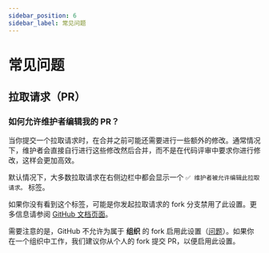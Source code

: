 ```yaml
---
sidebar_position: 6
sidebar_label: 常见问题
---
```


# 常见问题

## 拉取请求（PR）

### 如何允许维护者编辑我的 PR？

当你提交一个拉取请求时，在合并之前可能还需要进行一些额外的修改。通常情况下，维护者会直接自行进行这些修改然后合并，而不是在代码评审中要求你进行修改，这样会更加高效。

默认情况下，大多数拉取请求在右侧边栏中都会显示一个
`✅ 维护者被允许编辑此拉取请求。`
标签。

如果你没有看到这个标签，可能是你发起拉取请求的 fork 分支禁用了此设置。更多信息请参阅 [GitHub 文档页面](https://docs.github.com/en/pull-requests/collaborating-with-pull-requests/working-with-forks/allowing-changes-to-a-pull-request-branch-created-from-a-fork)。

需要注意的是，GitHub 不允许为属于 **组织** 的 fork 启用此设置（[问题](https://github.com/orgs/community/discussions/5634)）。如果你在一个组织中工作，我们建议你从个人的 fork 提交 PR，以便启用此设置。